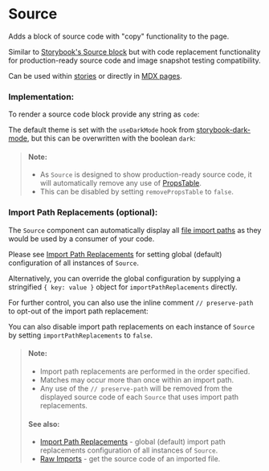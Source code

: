 
<Meta of={SourceStories} />

# Source

Adds a block of source code with "copy" functionality to the page.

Similar to [Storybook's Source block](https://storybook.js.org/docs/react/api/doc-block-source) but with code replacement functionality for production-ready source code and image snapshot testing compatibility.

Can be used within [stories](https://storybook.js.org/docs/react/writing-stories/introduction) or directly in [MDX pages](https://storybook.js.org/docs/react/writing-docs/mdx).

<Story of={SourceStories.Props} />

### Implementation:

To render a source code block provide any string as `code`:

<Story of={SourceStories.Code} />

The default theme is set with the `useDarkMode` hook from [storybook-dark-mode](https://github.com/hipstersmoothie/storybook-dark-mode), but this can be overwritten with the boolean `dark`:

<Story of={SourceStories.Dark} />

> #### Note:
>
> - As `Source` is designed to show production-ready source code, it will automatically remove any use of [PropsTable](/docs/components-propstable--docs).
> - This can be disabled by setting `removePropsTable` to `false`.

### Import Path Replacements (optional):

The `Source` component can automatically display all [file import paths](https://developer.mozilla.org/en-US/docs/Web/JavaScript/Reference/Statements/import) as they would be used by a consumer of your code.

Please see [Import Path Replacements](/docs/configuration-import-path-replacements--docs) for setting global (default) configuration of all instances of `Source`.

Alternatively, you can override the global configuration by supplying a stringified `{ key: value }` object for `importPathReplacements` directly.

<ImportPathReplacementsObject />

For further control, you can also use the inline comment `// preserve-path` to opt-out of the import path replacement:

<Story of={SourceStories.ComponentExample} />

<Story of={SourceStories.ComponentExampleRaw} />

<Story of={SourceStories.ComponentExampleRawDisplayedSource} />

You can also disable import path replacements on each instance of `Source` by setting `importPathReplacements` to `false`.

> #### Note:
>
> - Import path replacements are performed in the order specified.
> - Matches may occur more than once within an import path.
> - Any use of the `// preserve-path` will be removed from the displayed source code of each `Source` that uses import path replacements.
>
> #### See also:
>
> - [Import Path Replacements](/docs/configuration-import-path-replacements--docs) - global (default) import path replacements configuration of all instances of `Source`.
> - [Raw Imports](/docs/configuration-webpack--docs#raw-imports) - get the source code of an imported file.
